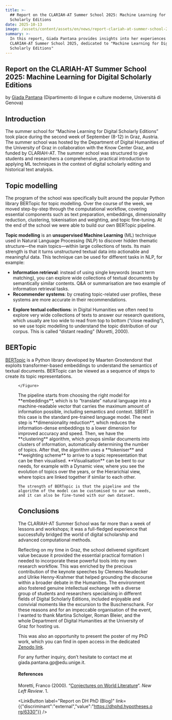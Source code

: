 ```yaml
---
title: >-
  ## Report on the CLARIAH-AT Summer School 2025: Machine Learning for Digital
  Scholarly Editions
date: 2025-10-13
image: /assets/content/assets/en/news/report-clariah-at-summer-school-2025/image.jpg
summary: >-
  In this report, Giada Pantana provides insights into her experiences of the
  CLARIAH-AT Summer School 2025, dedicated to "Machine Learning for Digital
  Scholarly Editions"
---
```

## Report on the CLARIAH-AT Summer School 2025: Machine Learning for Digital Scholarly Editions

by [Giada Pantana](https://lingue.unige.it/giada.pantana%40edu.unige.it) (Dipartimento di lingue e culture moderne, Universitá di Genova)

## Introduction

The summer school for “Machine Learning for Digital Scholarly Editions” took place during the second week of September (8-12) in Graz, Austria. The summer school was hosted by the Department of Digital Humanities of the University of Graz in collaboration with the Know Center Graz, and funded by CLARIAH-AT. The summer school was structured to give students and researchers a comprehensive, practical introduction to applying ML techniques in the context of digital scholarly editing and historical text analysis. 

## Topic modelling

The program of the school was specifically built around the popular Python library BERTopic for topic modelling. Over the course of the week, we moved step-by-step through the computational workflow, covering essential components such as text preparation, embeddings, dimensionality reduction, clustering, tokenisation and weighting, and topic fine-tuning. At the end of the school we were able to build our own BERTopic pipeline. 

**Topic modelling** is an **unsupervised Machine Learning** (ML) technique used in Natural Language Processing (NLP) to discover hidden thematic structure—the main topics—within large collections of texts. Its main strength is that it turns unstructured textual data into actionable and meaningful data. This technique can be used for different tasks in NLP, for example:

* **Information retrieval**: instead of using single keywords (exact term matching), you can explore wide collections of textual documents by semantically similar contents. Q\&A or summarisation are two example of information retrieval tasks. 
* **Recommender systems**: by creating topic-related user profiles, these systems are more accurate in their recommendations.

- **Explore textual collections**: in Digital Humanities we often need to explore very wide collections of texts to answer our research questions, which usually are too wide to read from top to bottom (“close reading”), so we use topic modelling to understand the topic distribution of our corpus. This is called “distant reading” (Moretti, 2000). 

## BERTopic

[BERTopic](https://bertopic.com/) is a Python library developed by Maarten Grootendorst that exploits transformer-based embeddings to understand the semantics of textual documents. BERTopic can be viewed as a sequence of steps to create its topic representations. 

<Grid layout="two-columns" alignment="stretch">
  <GridItem alignment="stretch">
    <Figure src="/assets/content/assets/en/news/report-clariah-at-summer-school-2025/images-5.png" alignment="center">

    </Figure>
  </GridItem>

  <GridItem alignment="stretch">
    The pipeline starts from choosing the right model for **embeddings**, which is to “translate” natural language into a machine-readable vector that carries the maximum amount of information possible, including semantics and context. SBERT in this case is the standard pre-trained language model. The next step is **dimensionality reduction**, which reduces the information-dense embeddings to a lower dimension for improved accuracy and speed. Then, we have the **clustering** algorithm, which groups similar documents into clusters of information, automatically determining the number of topics. After that, the algorithm uses a **tokeniser** and **weighting scheme** to arrive to a topic representation that can be then visualised. **Visualisation** can be bent to our needs, for example with a Dynamic view, where you see the evolution of topics over the years, or the Hierarichial view, where topics are linked together if similar to each other.  

    The strength of BERTopic is that the pipeline and the algorithm of the model can be customised to our own needs, and it can also be fine-tuned with our own dataset. 
  </GridItem>
</Grid>

## Conclusions

The CLARIAH-AT Summer School was far more than a week of lessons and workshops; it was a full-fledged experience that successfully bridged the world of digital scholarship and advanced computational methods.

Reflecting on my time in Graz, the school delivered significant value because it provided the essential practical formation I needed to incorporate these powerful tools into my own research workflow. This was enriched by the precious contribution of the keynote speeches by Clemens Neudecker and Ulrike Henny-Krahmer that helped grounding the discourse within a broader debate in the Humanities. The environment also fostered genuine intellectual exchange with a diverse group of students and researchers specialising in different fields of Digital Scholarly Editions, included enjoyable and convivial moments like the excursion to the Buschenschank. For these reasons and for an impeccable organisation of the event, I wanted to thank Martina Scholger, Roman Bleier, and the whole Department of Digital Humanities at the University of Graz for hosting us. 

This was also an opportunity to present the poster of my PhD work, which you can find in open access in the dedicated [Zenodo link](https://zenodo.org/records/17130421). 

For any further inquiry, don’t hesitate to contact me at giada.pantana.gp\@edu.unige.it. 

#### **References**

Moretti, Franco (2000). “[Conjectures on World Literature](https://warwick.ac.uk/fac/arts/english/currentstudents/undergraduates/modules/fulllist/special/globalnovel/moretti-conjectures-nlr_1.pdf)“. *New Left Review*. 1.

<LinkButton label="Report on DH PhD (Blog)" link={{"discriminant":"external","value":"https://dhphd.hypotheses.org/6330"}} />
